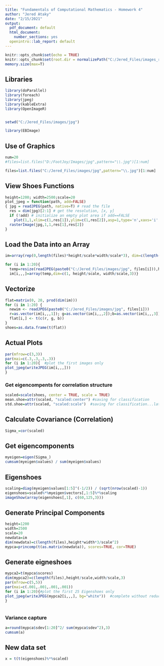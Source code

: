 ---
title: "Fundamentals of Computational Mathematics - Homework 4"
author: "Jered Ataky"
date: "2/15/2021"
output:
  pdf_document: default
  html_document:
    number_sections: yes
  openintro::lab_report: default
---

```{r setup, include=FALSE}
knitr::opts_chunk$set(echo = TRUE)
knitr::opts_chunk$set(root.dir = normalizePath("C:/Jered_Files/images_rest/jpg"))
memory.size(max=T)
```


## Libraries

```{r}

library(doParallel)
library(foreach)
library(jpeg)
library(kableExtra)
library(OpenImageR)


setwd("C:/Jered_Files/images/jpg")
```


```{r}
library(EBImage)

```



## Use of Graphics


```{r}
num=20
#files=list.files("D:/FootJoy/Images/jpg",pattern="\\.jpg")[1:num] 

files=list.files("C:/Jered_Files/images/jpg",pattern="\\.jpg")[1:num]

```


## View Shoes Functions


```{r}

height=1200; width=2500;scale=20
plot_jpeg = function(path, add=FALSE)
{ jpg = readJPEG(path, native=T) # read the file
  res = dim(jpg)[2:1] # get the resolution, [x, y]
  if (!add) # initialize an empty plot area if add==FALSE
    plot(1,1,xlim=c(1,res[1]),ylim=c(1,res[2]),asp=1,type='n',xaxs='i',yaxs='i',xaxt='n',yaxt='n',xlab='',ylab='',bty='n')
  rasterImage(jpg,1,1,res[1],res[2])
}

```

## Load the Data into an Array


```{r}

im=array(rep(0,length(files)*height/scale*width/scale*3), dim=c(length(files), height/scale, width/scale,3))

for (i in 1:20){
  temp=resize(readJPEG(paste0("C:/Jered_Files/images/jpg", files[i])),height/scale, width/scale)
  im[i,,,]=array(temp,dim=c(1, height/scale, width/scale,3))}

```


## Vectorize

```{r}

flat=matrix(0, 20, prod(dim(im))) 
for (i in 1:20) {
  newim <- readJPEG(paste0("C:/Jered_Files/images/jpg", files[i]))
  r=as.vector(im[i,,,1]); g=as.vector(im[i,,,2]);b=as.vector(im[i,,,3])
  flat[i,] <- t(c(r, g, b))
}
shoes=as.data.frame(t(flat))

```


## Actual Plots

```{r}

par(mfrow=c(3,3))
par(mai=c(.3,.3,.3,.3))
for (i in 1:20){  #plot the first images only
plot_jpeg(writeJPEG(im[i,,,]))
}


```

### Get eigencompents for correlation structure


```{r}

scaled=scale(shoes, center = TRUE, scale = TRUE)
mean.shoe=attr(scaled, "scaled:center") #saving for classification
std.shoe=attr(scaled, "scaled:scale")  #saving for classification...later

```


## Calculate Covariance (Correlation)

```{r}

Sigma_=cor(scaled)


```

## Get eigencomponents

```{r}

myeigen=eigen(Sigma_)
cumsum(myeigen$values) / sum(myeigen$values)

```

## Eigenshoes


```{r}

scaling=diag(myeigen$values[1:5]^(-1/2)) / (sqrt(nrow(scaled)-1))
eigenshoes=scaled%*%myeigen$vectors[,1:5]%*%scaling
imageShow(array(eigenshoes[,1], c(60,125,3)))


```


## Generate Principal Components


```{r}

height=1200
width=2500
scale=20
newdata=im
dim(newdata)=c(length(files),height*width*3/scale^2)
mypca=princomp(t(as.matrix(newdata)), scores=TRUE, cor=TRUE)


```


## Generate eigneshoes

```{r}

mypca2=t(mypca$scores)
dim(mypca2)=c(length(files),height/scale,width/scale,3)
par(mfrow=c(5,5))
par(mai=c(.001,.001,.001,.001))
for (i in 1:20){#plot the first 25 Eigenshoes only
plot_jpeg(writeJPEG(mypca2[i,,,], bg="white"))  #complete without reduction
}



```


### Variance capture


```{r}

a=round(mypca$sdev[1:20]^2/ sum(mypca$sdev^2),3)
cumsum(a)


```


## New data set

```{r}
x = t(t(eigenshoes)%*%scaled)

```


